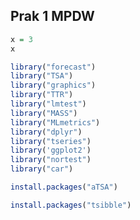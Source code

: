 ## Prak 1 MPDW

```r
x = 3
x
```

```r
library("forecast")
library("TSA")
library("graphics")
library("TTR")
library("lmtest")
library("MASS")
library("MLmetrics")
library("dplyr")
library("tseries")
library('ggplot2')
library("nortest")
library("car")
```
```r
install.packages("aTSA")
```
```r
install.packages("tsibble")
```


